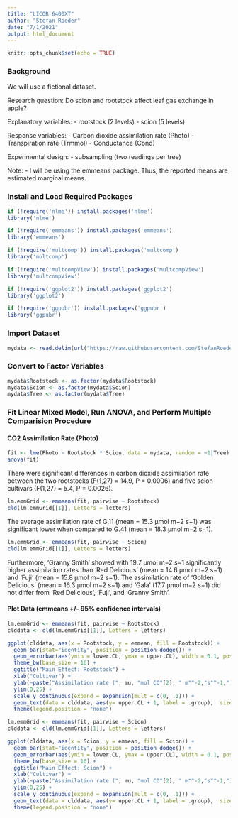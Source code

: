 ---
title: "LICOR 6400XT"
author: "Stefan Roeder"
date: "7/1/2021"
output: html_document
---

```{r setup, include=FALSE}
knitr::opts_chunk$set(echo = TRUE)
```

### Background
We will use a fictional dataset.

Research question: Do scion and rootstock affect leaf gas exchange in apple?

Explanatory variables:
- rootstock (2 levels)
- scion (5 levels)

Response variables:
- Carbon dioxide assimilation rate (Photo)
- Transpiration rate (Trmmol)
- Conductance (Cond)

Experimental design:
- subsampling (two readings per tree)

Note:
- I will be using the emmeans package. Thus, the reported means are estimated marginal means. 

### Install and Load Required Packages

```{r, echo=TRUE, message=FALSE}
if (!require('nlme')) install.packages('nlme')
library('nlme')

if (!require('emmeans')) install.packages('emmeans')
library('emmeans')

if (!require('multcomp')) install.packages('multcomp')
library('multcomp')

if (!require('multcompView')) install.packages('multcompView')
library('multcompView')

if (!require('ggplot2')) install.packages('ggplot2')
library('ggplot2')

if (!require('ggpubr')) install.packages('ggpubr')
library('ggpubr')
```

### Import Dataset

```{r}
mydata <- read.delim(url("https://raw.githubusercontent.com/StefanRoederGit/Statistics-for-Horticulturists-using-R/main/LICOR6400XT/Dataset/LICOR-6400XT.txt"),stringsAsFactors=TRUE)
```

### Convert to Factor Variables

```{r, echo=TRUE}
mydata$Rootstock <- as.factor(mydata$Rootstock)
mydata$Scion <- as.factor(mydata$Scion)
mydata$Tree <- as.factor(mydata$Tree)
```

### Fit Linear Mixed Model, Run ANOVA, and Perform Multiple Comparision Procedure 
#### CO2 Assimilation Rate (Photo)

```{r, echo=TRUE}
fit <- lme(Photo ~ Rootstock * Scion, data = mydata, random = ~1|Tree)
anova(fit)
```


There were significant differences in carbon dioxide assimilation rate between the two rootstocks (F(1,27) = 14.9, P = 0.0006) and five scion cultivars (F(1,27) = 5.4, P = 0.0026). 


```{r, message=FALSE}
lm.emmGrid <- emmeans(fit, pairwise ~ Rootstock)
cld(lm.emmGrid[[1]], Letters = letters)
```


The average assimilation rate of G.11 (mean = 15.3 μmol m−2 s−1) was significant lower when compared to G.41 (mean = 18.3 μmol m−2 s−1).


```{r, message=FALSE}
lm.emmGrid <- emmeans(fit, pairwise ~ Scion)
cld(lm.emmGrid[[1]], Letters = letters)
```


Furthermore, 'Granny Smith' showed with 19.7 μmol m−2 s−1 significantly higher assimilation rates than 'Red Delicious' (mean = 14.6 μmol m−2 s−1) and 'Fuji' (mean = 15.8 μmol m−2 s−1). The assimilation rate of 'Golden Delicious' (mean = 16.3 μmol m−2 s−1) and 'Gala' (17.7 μmol m−2 s−1) did not differ from 'Red Delicious', 'Fuji', and 'Granny Smith'.


#### Plot Data (emmeans +/- 95% confidence intervals)

```{r, message=FALSE}
lm.emmGrid <- emmeans(fit, pairwise ~ Rootstock)
clddata <- cld(lm.emmGrid[[1]], Letters = letters)

ggplot(clddata, aes(x = Rootstock, y = emmean, fill = Rootstock)) +
  geom_bar(stat="identity", position = position_dodge()) +
  geom_errorbar(aes(ymin = lower.CL, ymax = upper.CL), width = 0.1, position=position_dodge(.9)) +
  theme_bw(base_size = 16) +
  ggtitle("Main Effect: Rootstock") +
  xlab("Cultivar") +
  ylab(~paste("Assimilation rate (", mu, "mol CO"[2], " m"^-2,"s"^-1,")"))+
  ylim(0,25) +
  scale_y_continuous(expand = expansion(mult = c(0, .1))) +
  geom_text(data = clddata, aes(y= upper.CL + 1, label = .group),  size = 6) +
  theme(legend.position = "none")  
```

```{r, message=FALSE}
lm.emmGrid <- emmeans(fit, pairwise ~ Scion)
clddata <- cld(lm.emmGrid[[1]], Letters = letters)

ggplot(clddata, aes(x = Scion, y = emmean, fill = Scion)) +
  geom_bar(stat="identity", position = position_dodge()) +
  geom_errorbar(aes(ymin = lower.CL, ymax = upper.CL), width = 0.1, position=position_dodge(.9)) +
  theme_bw(base_size = 16) +
  ggtitle("Main Effect: Scion") +
  xlab("Cultivar") +
  ylab(~paste("Assimilation rate (", mu, "mol CO"[2], " m"^-2,"s"^-1,")")) +
  ylim(0,25) +
  scale_y_continuous(expand = expansion(mult = c(0, .1))) +
  geom_text(data = clddata, aes(y= upper.CL + 1, label = .group),  size = 6) +
  theme(legend.position = "none")  
```

